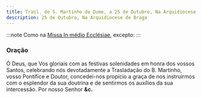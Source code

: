 ```yaml
---
title: Trasl. de S. Martinho de Dume, a 25 de Outubro, Na Arquidiocese de Braga
description: 25 de Outubro, Na Arquidiocese de Braga
---
```


:::note
Como na [Missa In médio Ecclésiae](/missal/comum/13doutores), excepto:
:::

### Oração

Ó Deus, que Vos gloriais com as festivas solenidades em honra dos vossos
Santos, celebrando nós devotadamente a Trasladação do B. Martinho, vosso
Pontífice e Doutor, concedei-nos propício a graça de nos instruirmos com o
esplendor da sua doutrina e de sentirmos os auxílios da sua intercessão.
Por nosso Senhor **&c.**
